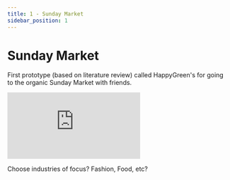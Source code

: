 ```yaml
---
title: 1 - Sunday Market
sidebar_position: 1
---
```



# Sunday Market

First prototype (based on literature review) called HappyGreen's for going to the organic Sunday Market with friends.

<Embed src="https://framer.com/embed/HappyGreen-s--b6BsD3AvB9LOehpEFVAu/DGVOYRTex?highlights=0" text="Loading Sunday Market..." />


Choose industries of focus? Fashion, Food, etc?